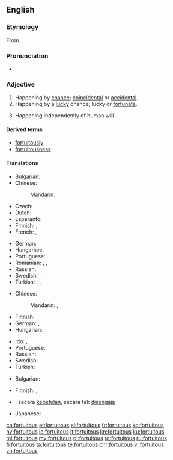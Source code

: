 ==English==

===Etymology===
From {{etyl|la|en}} {{m|la|fōrtuītus}}.

===Pronunciation===
* {{a|UK}} {{IPA|/fɔːˈtjuːɪtəs/|lang=en}}

===Adjective===
{{en-adj}}

# Happening by [[chance]]; [[coincidental]] or [[accidental]].
# Happening by a [[lucky]] chance; lucky or [[fortunate]].
# {{context|legal|lang=en}} Happening independently of human will.

====Derived terms====
* [[fortuitously]]
* [[fortuitousness]]

====Translations====
{{trans-top|happening by chance, not necessarily a lucky one}}
* Bulgarian: {{t+|bg|случаен|sc=Cyrl}}
* Chinese:
*: Mandarin: {{t+|cmn|偶然|tr=ǒurán|sc=Hani}}
* Czech: {{t+|cs|náhodný|m}}
* Dutch: {{t+|nl|toevallig}}
* Esperanto: {{t|eo|hazarda}}
* Finnish: {{t|fi|sattumanvarainen}}, {{t+|fi|satunnainen}}
* French: {{t+|fr|fortuit|m}}, {{t+|fr|fortuite|f}}
{{trans-mid}}
* German: {{t+|de|zufällig}}
* Hungarian: {{t+|hu|váratlan}}
* Portuguese: {{t+|pt|fortuito}}
* Romanian: {{t+|ro|fortuit}}, {{t+|ro|accidental}}, {{t+|ro|întâmplător}}
* Russian: {{t+|ru|неожи́данный}}
* Swedish: {{t+|sv|tillfällig}}, {{t+|sv|slumpartad}}
* Turkish: {{t+|tr|kazara}}, {{t+|tr|rastlantısal}}, {{t|tr|tesadüfî}}
{{trans-bottom}}

{{trans-top|happening by a lucky chance}}
* Chinese:
*: Mandarin: {{t+|cmn|幸運|sc=Hani}}, {{t+|cmn|幸运|tr=xìngyùn|sc=Hani}}
* Finnish: {{t+|fi|onnekas}}
* German: {{t+|de|zufällig}}, {{t|de|durch einen glücklichen Zufall|m}}
* Hungarian: {{t+|hu|véletlen}}
{{trans-mid}}
* Ido: {{t+|io|hazardala}}, {{t+|io|hazarda}}
* Portuguese: {{t+|pt|afortunado}}
* Russian: {{t+|ru|случа́йный}}
* Swedish: {{t+|sv|slumpartad}}
* Turkish: {{t|tr|şans eseri olarak}}
{{trans-bottom}}

{{trans-top|law: happening independently of human will}}
* Bulgarian: {{t+|bg|неволен|sc=Cyrl}}
{{trans-mid}}
* Finnish: {{t+|fi|tahaton}}, {{t+|fi|satunnainen}}
{{trans-bottom}}

{{checktrans-top}}
* {{ttbc|id}}: secara [[betul|kebetulan]], secara tak [[sengaja|disengaja]]
{{trans-mid}}
* Japanese: {{t+check|ja|偶然|tr=[[ぐうぜん]], gūzen}}
{{trans-bottom}}

[[ca:fortuitous]]
[[et:fortuitous]]
[[el:fortuitous]]
[[fr:fortuitous]]
[[ko:fortuitous]]
[[hy:fortuitous]]
[[io:fortuitous]]
[[it:fortuitous]]
[[kn:fortuitous]]
[[ku:fortuitous]]
[[ml:fortuitous]]
[[my:fortuitous]]
[[pl:fortuitous]]
[[ro:fortuitous]]
[[ru:fortuitous]]
[[fi:fortuitous]]
[[ta:fortuitous]]
[[te:fortuitous]]
[[chr:fortuitous]]
[[vi:fortuitous]]
[[zh:fortuitous]]